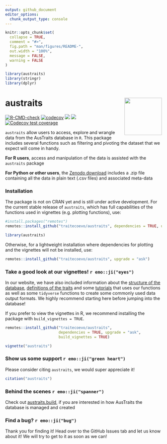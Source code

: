 ```yaml
---
output: github_document
editor_options: 
  chunk_output_type: console
---
```


<!-- README.md is generated from README.Rmd. Please edit that file -->

```r
knitr::opts_chunk$set(
  collapse = TRUE,
  comment = "#>",
  fig.path = "man/figures/README-",
  out.width = "100%",
  message = FALSE,
  warning = FALSE
)

library(austraits) 
library(stringr)
library(dplyr)
```


# austraits <img src="man/figures/austraits_hex.png" align="right" alt="" width="120" />

<!-- badges: start -->
[![R-CMD-check](https://github.com/traitecoevo/austraits/actions/workflows/R-CMD-check.yml/badge.svg)](https://github.com/traitecoevo/austraits/actions/workflows/R-CMD-check.yml)
[![codecov](https://codecov.io/gh/traitecoevo/austraits/branch/master/graph/badge.svg?token=JT1M0AMZ44)](https://codecov.io/gh/traitecoevo/austraits)
[![](https://img.shields.io/badge/doi-10.1038/s41597--021--01006--6-blue.svg)](https://doi.org/10.1038/s41597-021-01006-6)
[![](https://img.shields.io/badge/lifecycle-stable-brightgreen.svg)](https://lifecycle.r-lib.org/articles/stages.html#stable)
[![Codecov test coverage](https://codecov.io/gh/traitecoevo/austraits/branch/master/graph/badge.svg)](https://app.codecov.io/gh/traitecoevo/austraits?branch=master)
<!-- badges: end -->

`austraits` allow users to access, explore and wrangle data from the AusTraits database in `R`. This package includes several functions such as filtering and pivoting the dataset that we expect will come in handy. 

**For R users**, access and manipulation of the data is assisted with the `austraits` package

**For Python or other users**, the [Zenodo download](https://zenodo.org/record/5112001#collapseTwo) includes a .zip file containing all the data in plain text (.csv files) and associated meta-data 

### Installation

The package is not on CRAN yet and is still under active development. For the current stable release of `austraits`, which has full capabilities of the functions used in vignettes (e.g. plotting functions), use: 

```r
#install.packages("remotes")
remotes::install_github("traitecoevo/austraits", dependencies = TRUE, upgrade = "ask")

library(austraits) 
```

Otherwise, for a lightweight installation where dependencies for plotting and the vignettes will not be installed, use:

```r
remotes::install_github("traitecoevo/austraits", upgrade = "ask")
```


### Take a good look at our vignettes! `r emo::ji("eyes")`

In our website, we have also included information about the [structure of the database](https://traitecoevo.github.io/austraits/articles/structure.html), [definitions of the traits](https://traitecoevo.github.io/austraits/articles/dictionary.html) and some [tutorials](https://traitecoevo.github.io/austraits/articles/austraits.html) that uses our functions as well as some `tidyverse` functions to create some commonly used data output formats. We highly recommend starting here before jumping into the database! 

If you prefer to view the vignettes in R, we recommend installing the package with `build_vignettes = TRUE`. 

```r
remotes::install_github("traitecoevo/austraits", 
                        dependencies = TRUE, upgrade = "ask", 
                        build_vignettes = TRUE)

vignette("austraits")
```

### Show us some support `r emo::ji("green heart")`

Please consider citing `austraits`, we would super appreciate it! 

```r
citation("austraits")
```

### Behind the scenes `r emo::ji("spanner")`

Check out [austraits.build](http://traitecoevo.github.io/austraits.build/), if you are interested in how AusTraits the database is managed and created

### Find a bug? `r emo::ji("bug")`

Thank you for finding it! Head over to the GitHub Issues tab and let us know about it! We will try to get to it as soon as we can! 


